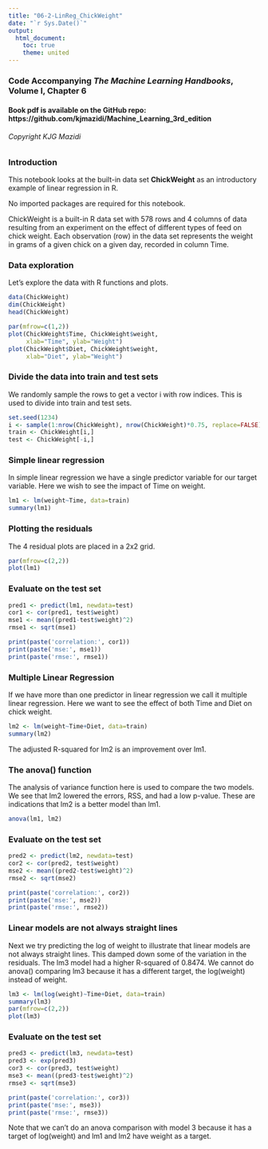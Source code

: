 ```yaml
---
title: "06-2-LinReg_ChickWeight"
date: "`r Sys.Date()`"
output:
  html_document:
    toc: true
    theme: united
---
```


### Code Accompanying ***The Machine Learning Handbooks***, Volume I, Chapter 6

#### Book pdf is available on the GitHub repo: https://github.com/kjmazidi/Machine_Learning_3rd_edition

###### Copyright KJG Mazidi

### Introduction

This notebook looks at the built-in data set **ChickWeight** as an introductory example of linear regression in R.

No imported packages are required for this notebook.

ChickWeight is a built-in R data set with 578 rows and 4 columns of data resulting from an experiment on the effect of different types of feed on chick weight. Each observation (row) in the data set represents the weight in grams of a given chick on a given day, recorded in column Time. 

### Data exploration

Let's explore the data with R functions and plots.

```r
data(ChickWeight)
dim(ChickWeight)
head(ChickWeight)
```



```r
par(mfrow=c(1,2))
plot(ChickWeight$Time, ChickWeight$weight,
     xlab="Time", ylab="Weight")
plot(ChickWeight$Diet, ChickWeight$weight,
     xlab="Diet", ylab="Weight")
```

### Divide the data into train and test sets

We randomly sample the rows to get a vector i with row indices. This is used to divide into train and test sets. 

```r
set.seed(1234)
i <- sample(1:nrow(ChickWeight), nrow(ChickWeight)*0.75, replace=FALSE)
train <- ChickWeight[i,]
test <- ChickWeight[-i,]
```

### Simple linear regression

In simple linear regression we have a single predictor variable for our target variable. Here we wish to see the impact of Time on weight.

```r
lm1 <- lm(weight~Time, data=train)
summary(lm1)
```

### Plotting the residuals

The 4 residual plots are placed in a 2x2 grid.

```r
par(mfrow=c(2,2))
plot(lm1)
```
### Evaluate on the test set

```r
pred1 <- predict(lm1, newdata=test)
cor1 <- cor(pred1, test$weight)
mse1 <- mean((pred1-test$weight)^2) 
rmse1 <- sqrt(mse1)

print(paste('correlation:', cor1))
print(paste('mse:', mse1))
print(paste('rmse:', rmse1))
```



### Multiple Linear Regression

If we have more than one predictor in linear regression we call it multiple linear regression. Here we want to see the effect of both Time and Diet on chick weight.

```r
lm2 <- lm(weight~Time+Diet, data=train)
summary(lm2)
```

The adjusted R-squared for lm2 is an improvement over lm1.

### The anova() function

The analysis of variance function here is used to compare the two models. We see that lm2 lowered the errors, RSS, and had a low p-value. These are indications that lm2 is a better model than lm1. 

```r
anova(lm1, lm2)
```

### Evaluate on the test set

```r
pred2 <- predict(lm2, newdata=test)
cor2 <- cor(pred2, test$weight)
mse2 <- mean((pred2-test$weight)^2) 
rmse2 <- sqrt(mse2)

print(paste('correlation:', cor2))
print(paste('mse:', mse2))
print(paste('rmse:', rmse2))
```

### Linear models are not always straight lines

Next we try predicting the log of weight to illustrate that linear models are not always straight lines. This damped down some of the variation in the residuals. The lm3 model had a higher R-squared of 0.8474. We cannot do anova() comparing lm3 because it has a different target, the log(weight) instead of weight.

```r
lm3 <- lm(log(weight)~Time+Diet, data=train)
summary(lm3)
par(mfrow=c(2,2))
plot(lm3)
```

### Evaluate on the test set

```r
pred3 <- predict(lm3, newdata=test)
pred3 <- exp(pred3)
cor3 <- cor(pred3, test$weight)
mse3 <- mean((pred3-test$weight)^2) 
rmse3 <- sqrt(mse3)

print(paste('correlation:', cor3))
print(paste('mse:', mse3))
print(paste('rmse:', rmse3))
```

Note that we can't do an anova comparison with model 3 because it has a target of log(weight) and lm1 and lm2 have weight as a target.